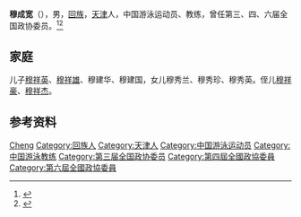 '''穆成宽'''（{{bd|1908年||1987年|}}），男，[[回族|回族]]，[[天津|天津]]人，中国游泳运动员、教练，曾任第三、四、六届全国政协委员。<ref>{{Cite book|title=历届全国政协委员人名辞典|author=|publisher=中国国际广播出版社|year=1996|isbn=9787507813746|location=北京|pages=286}}</ref><ref>{{Cite book|title=中华人民共和国职官志|author=何虎生, 李耀东, 向常福主编|publisher=中国社会出版社|year=2003|isbn=9787800883934|location=北京|pages=}}</ref>

== 家庭 ==
儿子[[穆祥英|穆祥英]]、[[穆祥雄|穆祥雄]]、穆建华、穆建国，女儿穆秀兰、穆秀珍、穆秀英。侄儿[[穆祥豪|穆祥豪]]、[[穆祥杰|穆祥杰]]。

== 参考资料 ==
{{reflist}}

{{中国人物小作品}}

{{Authority control}}
{{DEFAULTSORT:Mu穆}}
[[Category:穆姓|Cheng]]
[[Category:回族人|Category:回族人]]
[[Category:天津人|Category:天津人]]
[[Category:中国游泳运动员|Category:中国游泳运动员]]
[[Category:中国游泳教练|Category:中国游泳教练]]
[[Category:第三届全国政协委员|Category:第三届全国政协委员]]
[[Category:第四屆全國政協委員|Category:第四屆全國政協委員]]
[[Category:第六屆全國政協委員|Category:第六屆全國政協委員]]